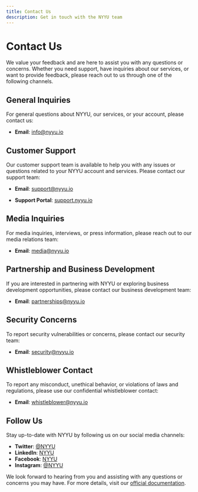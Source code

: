 ```yaml
---
title: Contact Us
description: Get in touch with the NYYU team
---
```



# Contact Us

We value your feedback and are here to assist you with any questions or concerns. Whether you need support, have inquiries about our services, or want to provide feedback, please reach out to us through one of the following channels.

## General Inquiries

For general questions about NYYU, our services, or your account, please contact us:

- **Email**: [info@nyyu.io](mailto:info@nyyu.io)


## Customer Support

Our customer support team is available to help you with any issues or questions related to your NYYU account and services. Please contact our support team:

- **Email**: [support@nyyu.io](mailto:support@nyyu.io)

- **Support Portal**: [support.nyyu.io](https://support.nyyu.io)

## Media Inquiries

For media inquiries, interviews, or press information, please reach out to our media relations team:

- **Email**: [media@nyyu.io](mailto:media@nyyu.io)


## Partnership and Business Development

If you are interested in partnering with NYYU or exploring business development opportunities, please contact our business development team:

- **Email**: [partnerships@nyyu.io](mailto:partnerships@nyyu.io)


## Security Concerns

To report security vulnerabilities or concerns, please contact our security team:

- **Email**: [security@nyyu.io](mailto:security@nyyu.io)


## Whistleblower Contact

To report any misconduct, unethical behavior, or violations of laws and regulations, please use our confidential whistleblower contact:

- **Email**: [whistleblower@nyyu.io](mailto:whistleblower@nyyu.io)




## Follow Us

Stay up-to-date with NYYU by following us on our social media channels:

- **Twitter**: [@NYYU](https://twitter.com/nyyuio)
- **LinkedIn**: [NYYU](https://linkedin.com/company/nyyuio)
- **Facebook**: [NYYU](https://facebook.com/nyyu.io)
- **Instagram**: [@NYYU](https://instagram.com/nyyu.io)

We look forward to hearing from you and assisting with any questions or concerns you may have. For more details, visit our [official documentation](https://docs.nyyu.com).